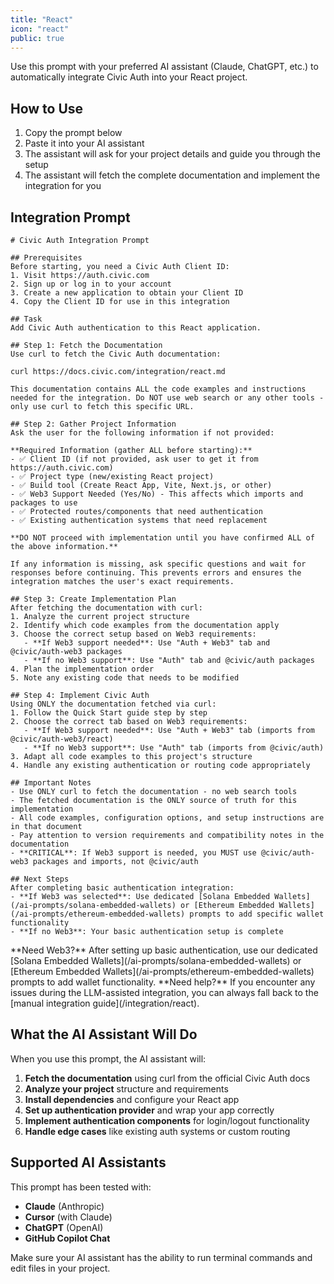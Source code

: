 ```yaml
---
title: "React"
icon: "react"
public: true
---
```


Use this prompt with your preferred AI assistant (Claude, ChatGPT, etc.) to automatically integrate Civic Auth into your React project.

## How to Use

1. Copy the prompt below
2. Paste it into your AI assistant
3. The assistant will ask for your project details and guide you through the setup
4. The assistant will fetch the complete documentation and implement the integration for you

## Integration Prompt

```text
# Civic Auth Integration Prompt

## Prerequisites
Before starting, you need a Civic Auth Client ID:
1. Visit https://auth.civic.com
2. Sign up or log in to your account
3. Create a new application to obtain your Client ID
4. Copy the Client ID for use in this integration

## Task
Add Civic Auth authentication to this React application.

## Step 1: Fetch the Documentation
Use curl to fetch the Civic Auth documentation:

curl https://docs.civic.com/integration/react.md

This documentation contains ALL the code examples and instructions needed for the integration. Do NOT use web search or any other tools - only use curl to fetch this specific URL.

## Step 2: Gather Project Information
Ask the user for the following information if not provided:

**Required Information (gather ALL before starting):**
- ✅ Client ID (if not provided, ask user to get it from https://auth.civic.com)
- ✅ Project type (new/existing React project)
- ✅ Build tool (Create React App, Vite, Next.js, or other)
- ✅ Web3 Support Needed (Yes/No) - This affects which imports and packages to use
- ✅ Protected routes/components that need authentication
- ✅ Existing authentication systems that need replacement

**DO NOT proceed with implementation until you have confirmed ALL of the above information.**

If any information is missing, ask specific questions and wait for responses before continuing. This prevents errors and ensures the integration matches the user's exact requirements.

## Step 3: Create Implementation Plan
After fetching the documentation with curl:
1. Analyze the current project structure
2. Identify which code examples from the documentation apply
3. Choose the correct setup based on Web3 requirements:
   - **If Web3 support needed**: Use "Auth + Web3" tab and @civic/auth-web3 packages
   - **If no Web3 support**: Use "Auth" tab and @civic/auth packages
4. Plan the implementation order
5. Note any existing code that needs to be modified

## Step 4: Implement Civic Auth
Using ONLY the documentation fetched via curl:
1. Follow the Quick Start guide step by step
2. Choose the correct tab based on Web3 requirements:
   - **If Web3 support needed**: Use "Auth + Web3" tab (imports from @civic/auth-web3/react)
   - **If no Web3 support**: Use "Auth" tab (imports from @civic/auth)
3. Adapt all code examples to this project's structure
4. Handle any existing authentication or routing code appropriately

## Important Notes
- Use ONLY curl to fetch the documentation - no web search tools
- The fetched documentation is the ONLY source of truth for this implementation
- All code examples, configuration options, and setup instructions are in that document
- Pay attention to version requirements and compatibility notes in the documentation
- **CRITICAL**: If Web3 support is needed, you MUST use @civic/auth-web3 packages and imports, not @civic/auth

## Next Steps
After completing basic authentication integration:
- **If Web3 was selected**: Use dedicated [Solana Embedded Wallets](/ai-prompts/solana-embedded-wallets) or [Ethereum Embedded Wallets](/ai-prompts/ethereum-embedded-wallets) prompts to add specific wallet functionality
- **If no Web3**: Your basic authentication setup is complete
```

<Note>
  **Need Web3?** After setting up basic authentication, use our dedicated [Solana Embedded Wallets](/ai-prompts/solana-embedded-wallets) or [Ethereum Embedded Wallets](/ai-prompts/ethereum-embedded-wallets) prompts to add wallet functionality.
</Note>

<Note>
  **Need help?** If you encounter any issues during the LLM-assisted integration, you can always fall back to the [manual integration guide](/integration/react).
</Note>

## What the AI Assistant Will Do

When you use this prompt, the AI assistant will:

1. **Fetch the documentation** using curl from the official Civic Auth docs
2. **Analyze your project** structure and requirements
3. **Install dependencies** and configure your React app
4. **Set up authentication provider** and wrap your app correctly
5. **Implement authentication components** for login/logout functionality
6. **Handle edge cases** like existing auth systems or custom routing

## Supported AI Assistants

This prompt has been tested with:
- **Claude** (Anthropic)
- **Cursor** (with Claude)
- **ChatGPT** (OpenAI)
- **GitHub Copilot Chat**

<Info>
  Make sure your AI assistant has the ability to run terminal commands and edit files in your project.
</Info>
